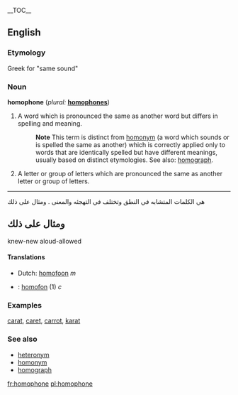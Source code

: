 {{wikipedia}}
__TOC__
==English==

===Etymology===
{{nyms}}
Greek for "same sound"

===Noun===
'''homophone'''  (''plural:'' '''[[homophones]]''')
# A word which is pronounced the same as another word but differs in spelling and meaning.
#:'''Note''' This term is distinct from [[homonym]] (a word which sounds or is spelled the same as another) which is correctly applied only to words that are identically spelled but have different meanings, usually based on distinct etymologies.  See also: [[homograph]].
# A letter or group of letters which are pronounced the same as another letter or group of letters.


----

هي الكلمات المتشابه في النطق وتختلف في التهجئه والمعنى .
ومثال على ذلك 

== ومثال على ذلك ==

knew-new
aloud-allowed

==== Translations ====
*Dutch: [[homofoon]] ''m''
*{{sv}}: [[homofon]] (1) ''c''

===Examples===
[[carat]], [[caret]], [[carrot]], [[karat]]

===See also===
*[[heteronym]]
*[[homonym]]
*[[homograph]]

[[fr:homophone]]
[[pl:homophone]]